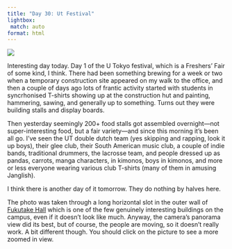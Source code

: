 ```yaml
---
title: "Day 30: Ut Festival"
lightbox:
 match: auto
format: html
---
```


![](../images/20120520002442_dsc01832.jpg){group="all-the-pictures"}

Interesting day today. Day 1 of the U Tokyo festival, which is a Freshers' Fair of some kind, I think. There had been something brewing for a week or two when a temporary construction site appeared on my walk to the office, and then a couple of days ago lots of frantic activity started with students in syncrhonised T-shirts showing up at the construction hut and painting, hammering, sawing, and generally up to something. Turns out they were building stalls and display boards.

Then yesterday seemingly 200+ food stalls got assembled overnight&mdash;not super-interesting food, but a fair variety&mdash;and since this morning it's been all go. I've seen the UT double dutch team (yes skipping and rapping, look it up boys), their glee club, their South American music club, a couple of indie bands, traditional drummers, the lacrosse team, and people dressed up as pandas, carrots, manga characters, in kimonos, boys in kimonos, and more or less everyone wearing various club T-shirts (many of them in amusing Janglish).

I think there is another day of it tomorrow. They do nothing by halves here.

The photo was taken through a long horizontal slot in the outer wall of [Fukutake Hall](http://architecturerevived.blogspot.jp/2011/12/fukutake-hall-university-of-tokyo-hongo.html) which is one of the few genuinely interesting buildings on the campus, even if it doesn't look like much. Anyway, the camera's panorama view did its best, but of course, the people are moving, so it doesn't really work. A bit different though. You should click on the picture to see a more zoomed in view.
